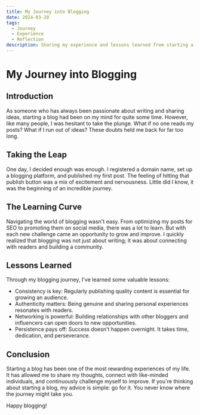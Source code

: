 ```yaml
---
title: My Journey into Blogging
date: 2024-03-20
tags:
  - Journey
  - Experience
  - Reflection
description: Sharing my experience and lessons learned from starting a blog.
---
```


# My Journey into Blogging

## Introduction

As someone who has always been passionate about writing and sharing ideas, starting a blog had been on my mind for quite some time. However, like many people, I was hesitant to take the plunge. What if no one reads my posts? What if I run out of ideas? These doubts held me back for far too long.

## Taking the Leap

One day, I decided enough was enough. I registered a domain name, set up a blogging platform, and published my first post. The feeling of hitting that publish button was a mix of excitement and nervousness. Little did I know, it was the beginning of an incredible journey.

## The Learning Curve

Navigating the world of blogging wasn't easy. From optimizing my posts for SEO to promoting them on social media, there was a lot to learn. But with each new challenge came an opportunity to grow and improve. I quickly realized that blogging was not just about writing; it was about connecting with readers and building a community.

## Lessons Learned

Through my blogging journey, I've learned some valuable lessons:

- Consistency is key: Regularly publishing quality content is essential for growing an audience.
- Authenticity matters: Being genuine and sharing personal experiences resonates with readers.
- Networking is powerful: Building relationships with other bloggers and influencers can open doors to new opportunities.
- Persistence pays off: Success doesn't happen overnight. It takes time, dedication, and perseverance.

## Conclusion

Starting a blog has been one of the most rewarding experiences of my life. It has allowed me to share my thoughts, connect with like-minded individuals, and continuously challenge myself to improve. If you're thinking about starting a blog, my advice is simple: go for it. You never know where the journey might take you.

Happy blogging!
